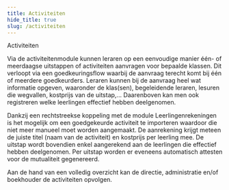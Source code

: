 ```yaml
---
title: Activiteiten
hide_title: true 
slug: /activiteiten
---
```


<ImageTitle img="activiteiten.png">Activiteiten</ImageTitle>

Via de activiteitenmodule kunnen leraren op een eenvoudige manier één- of meerdaagse uitstappen of activiteiten aanvragen voor bepaalde klassen. Dit verloopt via een goedkeuringsflow waarbij de aanvraag terecht komt bij één of meerdere goedkeurders. Leraren kunnen bij de aanvraag heel wat informatie opgeven, waaronder de klas(sen), begeleidende leraren, lesuren die wegvallen, kostprijs van de uitstap,... Daarenboven kan men ook registreren welke leerlingen effectief hebben deelgenomen. 

Dankzij een rechtstreekse koppeling met de module Leerlingenrekeningen is het mogelijk om een goedgekeurde activiteit te importeren waardoor die niet meer manueel moet worden aangemaakt. De aanrekening krijgt meteen de juiste titel (naam van de activiteit) en kostprijs per leerling mee. De uitstap wordt bovendien enkel aangerekend aan de leerlingen die effectief hebben deelgenomen. Per uitstap worden er eveneens automatisch attesten voor de mutualiteit gegenereerd. 

Aan de hand van een volledig overzicht kan de directie, administratie en/of boekhouder de activiteiten opvolgen.

<DocCardList /> 